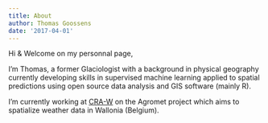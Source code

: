 ```yaml
---
title: About
author: Thomas Goossens
date: '2017-04-01'
---
```


Hi & Welcome on my personnal page,

I'm Thomas, a former Glaciologist with a background in physical geography currently developing skills in supervised machine learning applied to spatial predictions using open source data analysis and GIS software (mainly R).

I'm currently working at [CRA-W](http://www.cra.wallonie.be/fr) on the Agromet project  which aims to spatialize weather data in Wallonia (Belgium).  




